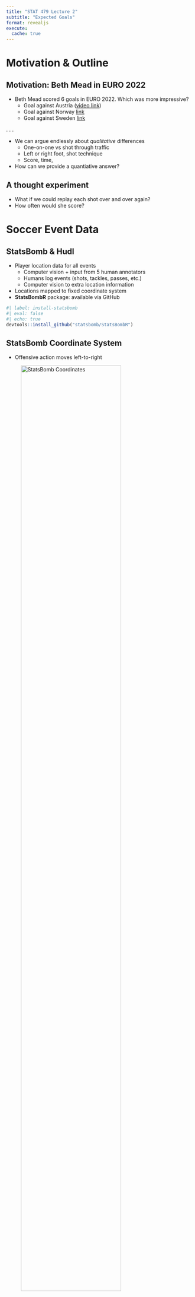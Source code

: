 ```yaml
---
title: "STAT 479 Lecture 2"
subtitle: "Expected Goals"
format: revealjs
execute: 
  cache: true
---
```


# Motivation & Outline

## Motivation: Beth Mead in EURO 2022
- Beth Mead scored 6 goals in EURO 2022. Which was more impressive?
  - Goal against Austria ([video link](https://youtube.com/clip/UgkxnOKsnw4W3h-BqV5kyh-tOVnnTgBEc9u5?si=zpQB7OF43gt3yiwK))
  - Goal against Norway [link](https://youtube.com/clip/UgkxqZ03bRBGCr4vS0M4yTMtHMOHsA6kkTHw?si=2IlC7AVi2CQotunG)
  - Goal against Sweden [link](https://youtube.com/clip/UgkxwW9N1bXUv4G9HoSHVvYy_rk_aSjkrgwO?si=O90nkbgNd2FTv3e_)

. . .

- We can argue endlessly about *qualitative* differences
  - One-on-one vs shot through traffic
  - Left or right foot, shot technique
  - Score, time, 
- How can we provide a quantiative answer?

## A thought experiment

- What if we could replay each shot over and over again?
- How often would she score?

# Soccer Event Data

## StatsBomb & Hudl
- Player location data for all events
  * Computer vision + input from 5 human annotators
  * Humans log events (shots, tackles, passes, etc.)
  * Computer vision to extra location information
- Locations mapped to fixed coordinate system
- **StatsBombR** package: available via GitHub
```r
#| label: install-statsbomb
#| eval: false
#| echo: true
devtools::install_github("statsbomb/StatsBombR")
```

## StatsBomb Coordinate System

- Offensive action moves left-to-right

![StatsBomb Coordinates](statsbomb_coordinates.png){width=80%}

## Free Competitions
- `FreeCompetitions()` returns table of available competitions
```r
#| label: statsbomb-free-comp
#| eval: true
#| echo: false
#| message: false
#| warning: false
set.seed(129)
StatsBombR::FreeCompetitions() |>
  dplyr::select(competition_id, season_id, 
                competition_name, season_name) |>
  dplyr::slice_sample(n=10)
```

## Free Matches
```r
#| label: view-euro2022-matches
#| message: false
#| warning: false
#| eval: true
#| echo: true
#| code-line-numbers: "|1|2|3|5"
StatsBombR::FreeCompetitions() |>
  dplyr::filter(competition_id == 53 & season_id == 106) |> 
  StatsBombR::FreeMatches() |>
  dplyr::select(match_id, home_team.home_team_name, away_team.away_team_name, home_score, away_score) |>
  dplyr::slice_sample(n=5)
```

## Event Data

:::{.panel-tabset}

### Get EURO2022 Events
```r
#| label: get-euro2022-events
#| echo: true
#| eval: true
#| message: false
#| warning: false
#| code-line-numbers: "|2|3|4-6|"
euro2022_events <-
  StatsBombR::FreeCompetitions() |> 
  dplyr::filter(competition_id == 53 & season_id == 106) |> 
  StatsBombR::FreeMatches() |> 
  StatsBombR::free_allevents() |> 
  StatsBombR::allclean() |> 
  StatsBombR::get.opposingteam()
```  

### Extract All Shots
```r
#| label: get-euro2022-shots
#| eval: true
#| echo: true
#| code-line-numbers: "|3-4|"
euro2022_shots <-
  euro2022_events |>
  dplyr::filter(type.name == "Shot" & shot.body_part.name != "Other") |>
  dplyr::mutate(Y = ifelse(shot.outcome.name == "Goal", 1, 0))
```

### Mead's Shots
```r
#| label: get-mead-shots
#| eval: true
#| echo: true
mead_shots <-
  euro2022_shots |>
  dplyr::filter(player.name == "Bethany Mead")

mead_shots |>
  dplyr::select(OpposingTeam, minute, shot.body_part.name, shot.technique.name, Y)
```

# Conditional Expectations

## Thought experiment: Repeating shots

- What if Mead repeated every shot a million times?
- Across all repetitions, conditions kept the same
  - Same defensive positioning
  - Identical shot technique
- What proportion of repetitions result in goals?

![Mead's Goal Against Norway](mead_norway.png){width="50%"}


## Setup & Notation
- Suppose our data set contains $n$ shots
- For shot $i = 1, \ldots, n,$ we observe
  - $Y_{i}$: indicator shot resutled in goal ($Y = 1$) or not ($Y = 0$)
  - $\boldsymbol{\mathbf{X}}_{i}$: vector of $p$ features about the shot
- Features could include things like
  - Body part used & shot technique
  - Dist. to nearest defenders


## XG as conditional probability
- Assumption: data are a representative sample from an infinite *super-population* of shots
- Each shot in super-population characterized by pair $(\boldsymbol{\mathbf{X}}, Y)$
- Thought experiment equivalent to sampling from a slice of the super-population

. . .

- Features for Mead's Sweden goal is $\boldsymbol{\mathbf{x}}_{\textrm{SWE}}$: 
  - Find all shots with $\boldsymbol{\mathbf{X}} = \boldsymbol{\mathbf{x}}_{\textrm{SWE}}$
  - Compute the proportion that resulted in goals
  
. . .

$$
\textrm{XG}(\boldsymbol{\mathbf{x}}) = \mathbb{E}[Y \vert \boldsymbol{\mathbf{X}} = \boldsymbol{\mathbf{x}}] = \mathbb{P}(Y = 1 \vert \boldsymbol{\mathbf{X}} = \boldsymbol{\mathbf{x}})
$$






# An initial XG model

## Idealized Calculation
- Suppose our only feature is `shot.body_part.name`
- If we could access infinite super-population, compute
$$\textrm{XG}(\text{right-footed shot}) = \mathbb{P}(\text{goal} \vert \text{right-footed shot})$$ by

  - Forming subgroup containing only right-footed shots
  - Calculating proportion of goals score

## Practical Calculation
- Since we cannot access infinite super-population, we must **estimate** XG from data
- We do so by mimicking idealized calculation
  1. Divide data into subgroups based on `shot.body_part.name`
  2. Compute proportion of goals within subgroups
- Rely on **dplyr**'s `group_by()` functionality to do this

## Defining our super-population
- Focus only on shots from Women's Internationals
- Focus only on shots attempted with the foot or head

:::{.panel-tabset}
### Get Events
```r
#| label: get-wi
#| eval: true
#| echo: true
#| warning: false
#| message: false
#| code-line-numbers: "1|2|3-7"
wi_events <-
  StatsBombR::FreeCompetitions() |> 
  dplyr::filter(competition_gender == "female" & competition_international) |>
  StatsBombR::FreeMatches() |> 
  StatsBombR::free_allevents() |> 
  StatsBombR::allclean() |>
  StatsBombR::get.opposingteam()
```

### Extract Shots
```r
#| label: wi-shots-foot
#| eval: true
#| echo: true
#| code-line-numbers: "3|4|"
wi_shots <-
  wi_events |>
  dplyr::filter(type.name == "Shot" & shot.body_part.name != "Other") |>  
  dplyr::mutate(Y = ifelse(shot.outcome.name == "Goal", 1, 0))
```
:::


## Estimating XG(body part)

```r
#| label: wi-xg-body
#| eval: true
#| echo: true
#| code-line-numbers: "3|4|"
xg_model1 <-
  wi_shots |>
  dplyr::group_by(shot.body_part.name) |>
  dplyr::summarise(XG1 = mean(Y), n = dplyr::n())
xg_model1
```

## Assessing Beth Mead's Performance
- We can append XG estimates to `mead_shots` with a `left_join`
- Based on bodypart, each goal is about equally impressive:
- Model suggests only 11% of repeated shots would result in goals
```r
#| label: mead-xg-foot
#| echo: true
#| eval: true
#| code-line-numbers: "3|4|"
mead_shots <-
  mead_shots |>
  dplyr::left_join(y = xg_model1 |> dplyr::select(shot.body_part.name, XG1),
                   by = "shot.body_part.name")
mead_shots |> dplyr::slice(c(1,4,14)) |> 
  dplyr::select(OpposingTeam, minute, shot.body_part.name, Y, XG1)
```

## Accounting for shot technique
- What if we condition body part & shot technique?
```r
#| label: wi-tech
#| eval: true
#| echo: true
table(wi_shots |> dplyr::pull(shot.technique.name))
```

## Estimating $\textrm{XG}(\textrm{body part \& technique})$
:::{.panel-tabset}

### XG Estimates
```r
#| label: wi-xg-body-tech
#| eval: true
#| echo: true
#| code-line-numbers: "3|4|"
xg_model2 <-
  wi_shots |>
  dplyr::group_by(shot.body_part.name, shot.technique.name) |>
  dplyr::summarize(XG2 = mean(Y), n = dplyr::n(), .groups = "drop")
xg_model2 |> dplyr::arrange(dplyr::desc(XG2))
```

### Mead's Performance
```r
#| label: mead-xg-body-tech
#| eval: true
#| echo: true
mead_shots <-
  mead_shots |>
  dplyr::inner_join(
    y = xg_model2 |> dplyr::select(-n), 
    by = c("shot.body_part.name", "shot.technique.name"))

mead_shots |>
  dplyr::select(OpposingTeam, minute, shot.body_part.name, shot.technique.name, Y, XG2) |>
  dplyr::slice(c(1, 4, 14))
```
:::

## Accounting for more features{.smaller}
- Our 2-feature model is still a bit coarse
  - Doesn't account for distance of shot
  - Doesn't account for defenders and keeper
- StatsBomb records many more features about shots
```r
#| label: shot-features
#| echo: false
#| eval: true
shot_vars <- c("shot.type.name", 
    "shot.technique.name", "shot.body_part.name",
    "DistToGoal", "DistToKeeper", # dist. to keeper is distance from GK to goal
    "AngleToGoal", "AngleToKeeper",
    "AngleDeviation", 
    "avevelocity","density", "density.incone",
    "distance.ToD1", "distance.ToD2",
    "AttackersBehindBall", "DefendersBehindBall",
    "DefendersInCone", "InCone.GK", "DefArea")
shot_vars
```
- How can we adjust for these in our XG model?

## Digression: What is the cone?
- Cone is the triangular area between shot location & goalposts
<!-- visualize this; ideally with defenders on -->
```r
#| label: fig-mead-austria
#| eval: true
#| echo: false
#| fig-width: 6
#| fig-height: 4

shot <- mead_shots[14,]
ff <- shot$shot.freeze_frame[[1]]


# corners of pitch
top_left_corner <- c(0,0)
bot_left_corner <- c(0,80)
top_right_corner <- c(120,0)
bot_right_corner <- c(120, 80)

# endpoints of half-line
top_halfline <- c(60,0)
bot_halfline <- c(60, 80)

# corners of left penalty area
top_left_penl <- c(0, 18)
bot_left_penl <- c(0,62)
top_right_penl <- c(18,18)
bot_right_penl <- c(18,62)

# corners of left goalkeeper area
top_left_gkl <- c(0,30)
bot_left_gkl <- c(0,50)
top_right_gkl <- c(6,30)
bot_right_gkl <- c(6,50)

# left goal posts
top_postl <- c(0,36)
bot_postl <- c(0,44)

# corners of left net
top_left_netl <- c(-2,36)
bot_left_netl <- c(-2, 44)
top_right_netl <- c(0, 36)
bot_right_netl <- c(0,44)

# corners of right penalty area
top_left_penr <- c(102,18)
bot_left_penr <- c(102,62)
top_right_penr <- c(120,18)
bot_right_penr <- c(120,62)
# corners of right goal keeper's area
top_left_gkr <- c(114,30)
bot_left_gkr <- c(114,50)
top_right_gkr <- c(120,30)
bot_right_gkr <- c(120,50)
# right goal posts
top_postr <- c(120,36)
bot_postr <- c(120,44)
# corners of left net
top_left_netr <- c(120,36)
bot_left_netr <- c(120, 44)
top_right_netr <- c(122, 36)
bot_right_netr <- c(122,44)

# half-circles
left_halfcirc <-
  data.frame(x = 60 + 10*cos(seq(from = pi/2, to = 3*pi/2, length = 100)),
             y = 40 - 10 * sin(seq(from = pi/2, to = 3*pi/2, length = 100)))

right_halfcirc <-
  data.frame(x = 60 + 10*cos(seq(from =-pi/2, to = pi/2, length = 100)),
             y = 40 - 10 * sin(seq(from = -pi/2, to = pi/2, length = 100)))

# Now plot Mead's location
oi_colors <- palette.colors(palette = "Okabe-Ito")


par(mar = c(3,3,2,1), 
    mgp = c(1.8, 0.5, 0), 
    xpd = TRUE) # xpd allows plotting in margins
plot(1, type = "n",
     xlab = "", ylab = "",
     xaxt = "n", yaxt = "n", bty = "n",
     xlim = c(0,120), ylim = c(80,0))
# boundaries of pitch
rect(xleft = bot_left_corner[1], ybottom = bot_left_corner[2], 
     xright = top_right_corner[1], ytop = top_right_corner[2])
# left penalty area
rect(xleft = bot_left_penl[1], ybottom = bot_left_penl[2],
     xright = top_right_penl[1], ytop = top_right_penl[2])
# left goalkeeper's area
rect(xleft = bot_left_gkl[1], ybottom = bot_left_gkl[2],
     xright = top_right_gkl[1], ytop = top_right_gkl[2])
# left net
rect(xleft = bot_left_netl[1], ybottom = bot_left_netl[2],
     xright = top_right_netl[1], ytop = top_right_netl[2])

# right penalty area
rect(xleft = bot_left_penr[1], ybottom = bot_left_penr[2],
     xright = top_right_penr[1], ytop = top_right_penr[2])
# right goalkeeper's area
rect(xleft = bot_left_gkr[1], ybottom = bot_left_gkr[2],
     xright = top_right_gkr[1], ytop = top_right_gkr[2])
# right net
rect(xleft = bot_left_netr[1], ybottom = bot_left_netr[2],
     xright = top_right_netr[1], ytop = top_right_netr[2])
# half-line
lines(x = c(top_halfline[1], bot_halfline[1]),
      y = c(top_halfline[2], bot_halfline[2]))
# left half-circle 
lines(x = left_halfcirc$x, y = left_halfcirc$y)
```




## Idealized Computation

- If we could access super-population, easy to condition on more features
  - Slice population along $\mathbf{\boldsymbol{x}}$
  - Compute proportion of goals among the slice with $\mathbf{\boldsymbol{X}} = \mathbf{\boldsymbol{x}}$

. . . 
- Can we mimick this with our observed data?

## Practical Challenges
- Accounting for body part, technique, and # defenders in cone
```r
wi_shots |>
  dplyr::group_by(shot.body_part.name, shot.technique.name, DefendersInCone) |>
  dplyr::summarise(XG = mean(Y), n = dplyr::n(), .groups = 'drop') |>
  dplyr::arrange(dplyr::desc(XG)) |>
  dplyr::slice(c(1:5, (dplyr::n()-4):dplyr::n()))
```


## Estimating XG with statistical models{.smaller}
- "Binning-and-averaging" not viable w/ many features due to small sample sizes
- *Statistical models* overcome these challenges by "borrowing strength"
- $\textrm{XG}(\boldsymbol{\mathbf{x}})$ informed by
  - Data with $\boldsymbol{\mathbf{X}} = \boldsymbol{\mathbf{x}}$
  - Data with $\boldsymbol{\mathbf{X}}$ values *close* to $\boldsymbol{\mathbf{x}}$
- How a model "borrows strength" depends on its underlying assumptions
  - E.g. $\log{\frac{\mathbb{P}(Y = 1)}{\mathbb{P}(Y = 0)}} = \beta_{0} + \beta_{1} \times \textrm{Distance}$

. . .  

- Several challenges: 
  - $\mathbf{\boldsymbol{X}}$ may be high-dimensional
  - $\textrm{XG}$ likely depends on many interactions
  - $\textrm{XG}$ likely highly non-linear
- StatsBomb has a proprietary model

## StatsBomb's XG Estimates
- `shot.statsbomb_xg` records proprietary XG estimate
```r
mead_shots |>
  dplyr::select(OpposingTeam, minute, Y, shot.statsbomb_xg) |>
  dplyr::slice(c(1,4,14))

```


# Goals Over Expected


